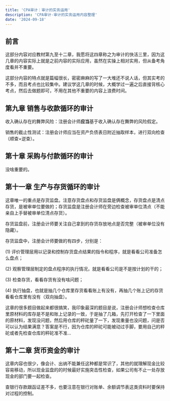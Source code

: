 ```yaml
---
title: 'CPA审计：审计的实务运用'
description: 'CPA审计-审计的实务运用内容整理'
date: '2024-09-18'
---
```


## 前言

这部分内容对应教材第九至十二章，我愿将这四章称之为审计的快活三里，因为这几章的内容实际上就是之前内容的实际应用，虽然在实操上相对实用，但从备考角度看并不重要。

这部分内容的特点就是篇幅很长，密密麻麻的写了一大堆还不说人话，但其实考的不多，而且考点也比较集中。建议学这几章的时候，大概学过一遍之后直接背核心考点，然后去做题即可，不用在其他不重要的内容上浪费时间。

## 第九章 销售与收款循环的审计

收入确认存在的舞弊风险：注册会计师**应当**基于收入确认存在舞弊的风险假定。

销售的截止性测试：注册会计师应当在资产负债表日附近抽取样本，进行双向检查（顺查+逆查）。

## 第十章 采购与付款循环的审计

没啥重要的。

## 第十一章 生产与存货循环的审计

这章唯一的重点是存货监盘。注意存货盘点和存货监盘是俩概念，存货盘点是清点存货，是被审单位要做的；存货监盘是注册会计师在旁边检查被审单位清点（不能亲自上手替被审单位清点存货）。

存货监盘前，注册会计师要关注自己拿到的存货存放地点是否完整（被审单位没有隐藏）。

存货监盘中，注册会计师要做的有四步，分别是：

(1) 评价管理层用以记录和控制存货盘点结果的指令和程序，就是看看公司准备怎么盘点；

(2) 观察管理层制定的盘点程序的执行情况，就是看看公司是不是按计划的干的；

(3) 检查存货，看看存货有没有啥问题；

(4) 执行抽盘，也就是抽几个仓库里存货看看账上有没有，再抽几个账上记的存货看看仓库里有没有（双向抽盘）。

这章的很多题目做起来都很搞笑，我印象最深的题目是说，注册会计师想检查仓库里原材料的库存是不是和账上记录的一致，于是抽了几箱，先打开检查了一下里面的原材料，发现没问题，然后用仓库的秤砣量了一下，发现重量也没问题，问是否可以认为结果满意？答案是不行，因为仓库的秤砣可能被动过手脚，要用自己的秤砣或者先检查仓库的秤砣准不准…

## 第十二章 货币资金的审计

这章内容也很少，像会计、出纳不能兼任这种都是常识了，其他的就理解现金比较容易移动，所以现金监盘的的时候最好实施突击性检查，如果公司有不止一处存放现金的部门要一起检查。

查银行存款跟函证差不多，也要注意在银行对账单、余额调节表这类资料时要保持对过程的控制。
